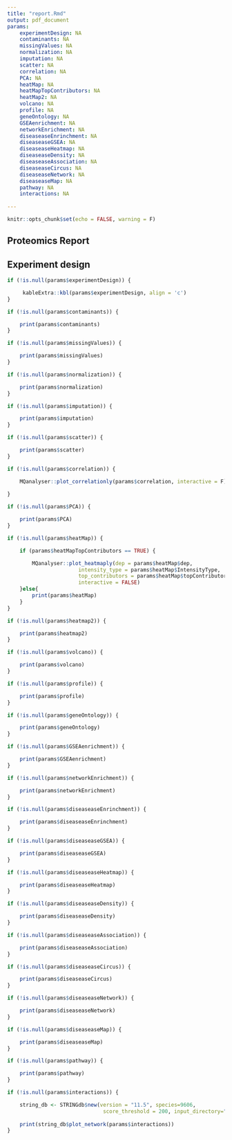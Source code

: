 ```yaml
---
title: "report.Rmd"
output: pdf_document
params:
    experimentDesign: NA
    contaminants: NA
    missingValues: NA
    normalization: NA
    imputation: NA
    scatter: NA
    correlation: NA
    PCA: NA
    heatMap: NA
    heatMapTopContributors: NA
    heatMap2: NA
    volcano: NA
    profile: NA
    geneOntology: NA
    GSEAenrichment: NA
    networkEnrichment: NA
    diseaseaseEnrinchment: NA
    diseaseaseGSEA: NA
    diseaseaseHeatmap: NA
    diseaseaseDensity: NA
    diseaseaseAssociation: NA
    diseaseaseCircus: NA
    diseaseaseNetwork: NA
    diseaseaseMap: NA
    pathway: NA
    interactions: NA
    
---
```


```r
knitr::opts_chunk$set(echo = FALSE, warning = F)
```

## Proteomics Report



## Experiment design

```r

if (!is.null(params$experimentDesign)) {

     kableExtra::kbl(params$experimentDesign, align = 'c') 
}

```

```r
if (!is.null(params$contaminants)) {

    print(params$contaminants)
}

```

```r
if (!is.null(params$missingValues)) {

    print(params$missingValues)
}
```

```r
if (!is.null(params$normalization)) {

    print(params$normalization)
}
```

```r
if (!is.null(params$imputation)) {

    print(params$imputation)
}
```

```r

if (!is.null(params$scatter)) {

    print(params$scatter)        
}
```

```r

if (!is.null(params$correlation)) {

    MQanalyser::plot_correlationly(params$correlation, interactive = F) 
    
}
```

```r

if (!is.null(params$PCA)) {

    print(params$PCA)            
}
```

```r

if (!is.null(params$heatMap)) {

    if (params$heatMapTopContributors == TRUE) {

        MQanalyser::plot_heatmaply(dep = params$heatMap$dep,
                       intensity_type = params$heatMap$IntensityType,
                       top_contributors = params$heatMap$topContributors,
                       interactive = FALSE)
    }else{
        print(params$heatMap)
    }
}
```

```r

if (!is.null(params$heatmap2)) {

    print(params$heatmap2)            
}
```

```r

if (!is.null(params$volcano)) {

    print(params$volcano)            
}
```

```r

if (!is.null(params$profile)) {

    print(params$profile)            
}
```

```r

if (!is.null(params$geneOntology)) {

    print(params$geneOntology)            
}
```

```r

if (!is.null(params$GSEAenrichment)) {

    print(params$GSEAenrichment)            
}
```

```r

if (!is.null(params$networkEnrichment)) {

    print(params$networkEnrichment)            
}
```

```r

if (!is.null(params$diseaseaseEnrinchment)) {

    print(params$diseaseaseEnrinchment)            
}
```

```r

if (!is.null(params$diseaseaseGSEA)) {

    print(params$diseaseaseGSEA)            
}
```

```r

if (!is.null(params$diseaseaseHeatmap)) {

    print(params$diseaseaseHeatmap)            
}
```


```r

if (!is.null(params$diseaseaseDensity)) {

    print(params$diseaseaseDensity)            
}
```


```r

if (!is.null(params$diseaseaseAssociation)) {

    print(params$diseaseaseAssociation)            
}
```

```r

if (!is.null(params$diseaseaseCircus)) {

    print(params$diseaseaseCircus)            
}
```

```r

if (!is.null(params$diseaseaseNetwork)) {

    print(params$diseaseaseNetwork)            
}
```

```r

if (!is.null(params$diseaseaseMap)) {

    print(params$diseaseaseMap)            
}
```

```r

if (!is.null(params$pathway)) {

    print(params$pathway)            
}
```


```r

if (!is.null(params$interactions)) {

    string_db <- STRINGdb$new(version = "11.5", species=9606,
                               score_threshold = 200, input_directory="")
    
    print(string_db$plot_network(params$interactions))            
}
```




